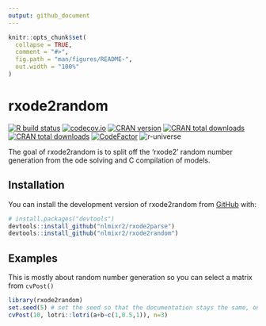 ```yaml
---
output: github_document
---
```


<!-- README.md is generated from README.Rmd. Please edit that file -->

```r
knitr::opts_chunk$set(
  collapse = TRUE,
  comment = "#>",
  fig.path = "man/figures/README-",
  out.width = "100%"
)
```

# rxode2random

<!-- badges: start -->
[![R build status](https://github.com/nlmixr2/rxode2random/workflows/R-CMD-check/badge.svg)](https://github.com/nlmixr2/rxode2random/actions)
[![codecov.io](https://codecov.io/github/nlmixr2/rxode2random/coverage.svg)](https://codecov.io/github/nlmixr2/rxode2random)
[![CRAN version](http://www.r-pkg.org/badges/version/rxode2random)](https://cran.r-project.org/package=rxode2random)
[![CRAN total downloads](https://cranlogs.r-pkg.org/badges/grand-total/rxode2random)](https://cran.r-project.org/package=rxode2random)
[![CRAN total downloads](https://cranlogs.r-pkg.org/badges/rxode2random)](https://cran.r-project.org/package=rxode2random)
[![CodeFactor](https://www.codefactor.io/repository/github/nlmixr2/rxode2random/badge)](https://www.codefactor.io/repository/github/nlmixr2/rxode2random)
![r-universe](https://nlmixr2.r-universe.dev/badges/rxode2random)
<!-- badges: end -->

The goal of rxode2random is to split off the 'rxode2' random number generation from the
ode solving and C compilation of models. 

## Installation

You can install the development version of rxode2random from [GitHub](https://github.com/) with:

``` r
# install.packages("devtools")
devtools::install_github("nlmixr2/rxode2parse")
devtools::install_github("nlmixr2/rxode2random")
```

## Examples 

This is mostly about random number generation so you can select a matrix from `cvPost()`

```r
library(rxode2random)
set.seed(5) # set the seed so that the documentation stays the same, only
cvPost(10, lotri::lotri(a+b~c(1,0.5,1)), n=3)
```

